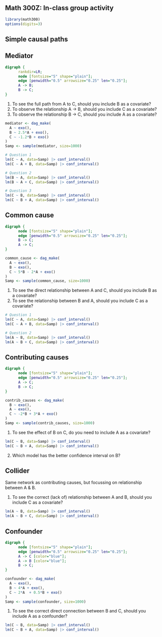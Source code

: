## Math 300Z: In-class group activity

```r
library(math300)
options(digits=3)
```

## Simple causal paths

## Mediator 

```dot
digraph {
      rankdir=LR;
      node [fontsize="5" shape="plain"];
      edge [penwidth="0.5" arrowsize="0.25" len="0.25"];
      A -> B;
      B -> C;
}
```

1. To see the full path from A to C, should you include B as a covariate?
2. To observe the relationship A $\rightarrow$ B, should you include C as a covariate?
3. To observe the relationship B $\rightarrow$ C, should you include A as a covariate?

```r
mediator <- dag_make(
  A ~ exo(),
  B ~ 2.5*A + exo(),
  C ~ -1.2*B + exo()
)
Samp <- sample(mediator, size=1000)
```

```r
# Question 1
lm(C ~ A, data=Samp) |> conf_interval()
lm(C ~ A + B, data=Samp) |> conf_interval()
```

```r
# Question 2
lm(B ~ A, data=Samp) |> conf_interval()
lm(B ~ A + C, data=Samp) |> conf_interval()
```

```r
# Question 3
lm(C ~ B, data=Samp) |> conf_interval()
lm(C ~ B + A, data=Samp) |> conf_interval()
```

## Common cause

```dot
digraph {
      node [fontsize="5" shape="plain"];
      edge [penwidth="0.5" arrowsize="0.25" len="0.25"];
      B -> C;
      A -> C;
}
```

```r
common_cause <- dag_make(
  A ~ exo(),
  B ~ exo(),
  C ~ 5*B - 2*A + exo()
)
Samp <- sample(common_cause, size=1000)
```

1. To see the direct relationship between A and C, should you include B as a covariate?
2. To see the relationship between B and A, should you include C as a covariate?

```r
# Question 1
lm(C ~ A, data=Samp) |> conf_interval()
lm(C ~ A + B, data=Samp) |> conf_interval()
```


```r
# Question 2
lm(A ~ B, data=Samp) |> conf_interval()
lm(A ~ B + C, data=Samp) |> conf_interval()
```


## Contributing causes

```dot
digraph {
      node [fontsize="5" shape="plain"];
      edge [penwidth="0.5" arrowsize="0.25" len="0.25"];
      A -> C;
      B -> C;
}
```

```r
contrib_causes <- dag_make(
  B ~ exo(),
  A ~ exo(),
  C ~ -2*B + 3*A + exo()
)
Samp <- sample(contrib_causes, size=1000)
```

1. To see the effect of B on C, do you need to include A as a covariate?

```r
lm(C ~ B, data=Samp) |> conf_interval()
lm(C ~ B + A, data=Samp) |> conf_interval()
```

2. Which model has the better confidence interval on B?

## Collider

Same network as contributing causes, but focussing on relationship between A & B.

1. To see the correct (lack of) relationship between A and B, should you include C as a covariate?

```r
lm(A ~ B, data=Samp) |> conf_interval()
lm(A ~ B + C, data=Samp) |> conf_interval()
```

## Confounder

```dot
digraph {
      node [fontsize="5" shape="plain"];
      edge [penwidth="0.5" arrowsize="0.25" len="0.25"];
      A -> C [color="blue"];
      A -> B [color="blue"];
      B -> C;
}
```

```r
confounder <- dag_make(
  A ~ exo(),
  B ~ 4*A + exo(),
  C ~ 2*A  + 0.5*B + exo()
)
Samp <- sample(confounder, size=1000)
```

1. To see the correct direct connection between B and C, should you include A as a confounder?

```r
lm(C ~ B, data=Samp) |> conf_interval()
lm(C ~ B + A, data=Samp) |> conf_interval()
```


